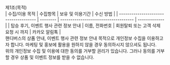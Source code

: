 제1조(목적)
<br/>
| 수집/이용 목적                        | 수집항목 | 보유 및 이용기간                     | 수신 방법     |
| ------------------------------------- | -------- | ------------------------------------ | ------------- |
| 탑승 후기, 이벤트 행사 관련 정보 안내 | 이름, 전화번호 | 회원탈퇴 또는 고객 삭제 요청 시 까지 | 카카오 알림톡 |
<br/>
핸디버스의 상품 안내, 이벤트 행사 관련 정보 안내 목적으로 개인정보 수집을 이용하고자 합니다. 마케팅 및 홍보에 활용을 원하지 않을 경우 동의하시지 않으셔도 됩니다.
<br/>
위의 개인정보 수집 및 이용에 대한 동의를 거부할 권리가 있습니다. 그러나 동의를 거부할 경우 상품 및 이벤트 정보를 받을 수 없습니다.
